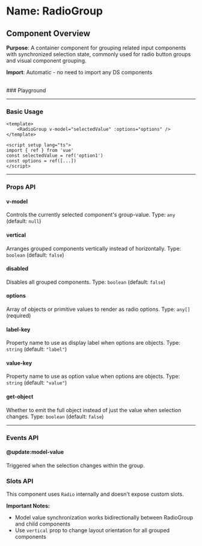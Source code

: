 
<Meta of={RadioGroup} />

# Name: RadioGroup
## Component Overview

**Purpose**: A container component for grouping related input components with synchronized selection state, commonly used for radio button groups and visual component grouping.

**Import**: Automatic - no need to import any DS components

<br />
### Playground

<Canvas of={RadioGroup.Primary} />
<Controls />

---

### Basic Usage

```vue
<template>
    <RadioGroup v-model="selectedValue" :options="options" />
</template>

<script setup lang="ts">
import { ref } from 'vue'
const selectedValue = ref('option1')
const options = ref([...])
</script>
```

<Canvas sourceState="none" of={RadioGroup.Primary} />

---

### Props API

#### v-model
Controls the currently selected component's group-value. Type: `any` (default: `null`)

#### vertical
Arranges grouped components vertically instead of horizontally. Type: `boolean` (default: `false`)

<Canvas sourceState="none" of={RadioGroup.Vertical} />

#### disabled
Disables all grouped components. Type: `boolean` (default: `false`)

<Canvas sourceState="none" of={RadioGroup.Disabled} />

#### options
Array of objects or primitive values to render as radio options. Type: `any[]` (required)

#### label-key
Property name to use as display label when options are objects. Type: `string` (default: `"label"`)

#### value-key
Property name to use as option value when options are objects. Type: `string` (default: `"value"`)

#### get-object
Whether to emit the full object instead of just the value when selection changes. Type: `boolean` (default: `false`)

---

### Events API

#### @update:model-value
Triggered when the selection changes within the group.

### Slots API

This component uses `Radio` internally and doesn't expose custom slots.

**Important Notes:**
- Model value synchronization works bidirectionally between RadioGroup and child components
- Use `vertical` prop to change layout orientation for all grouped components